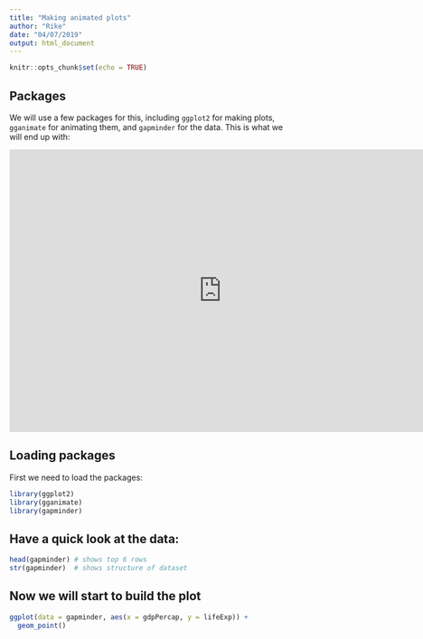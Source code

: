 ```yaml
---
title: "Making animated plots"
author: "Rike"
date: "04/07/2019"
output: html_document
---
```


```r
knitr::opts_chunk$set(echo = TRUE)
```

## Packages

We will use a few packages for this, including `ggplot2` for making plots, `gganimate` for animating them, and `gapminder` for the data. This is what we will end up with:

<iframe src="https://jkrward.rstudio.cloud/f55208021f4645209a4c304d3a0d0809/file_show?path=%2Fcloud%2Fproject%2FTutorial%2FYayImadeaGIF.gif" width="750" height="500" frameBorder="0" class="giphy-embed" allowFullScreen></iframe>

<!-- ![](https://jkrward.rstudio.cloud/f55208021f4645209a4c304d3a0d0809/file_show?path=%2Fcloud%2Fproject%2FTutorial%2FYayImadeaGIF.gif) -->

## Loading packages

First we need to load the packages:

```r
library(ggplot2)
library(gganimate)
library(gapminder)
```

## Have a quick look at the data:

```r
head(gapminder) # shows top 6 rows
str(gapminder)  # shows structure of dataset
```


## Now we will start to build the plot

```r
ggplot(data = gapminder, aes(x = gdpPercap, y = lifeExp)) +
  geom_point()
```

